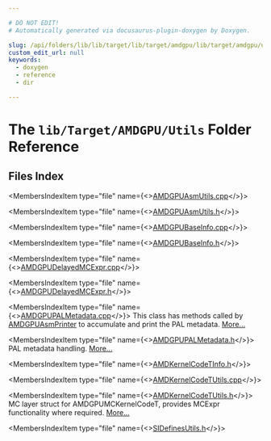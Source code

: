 ```yaml
---

# DO NOT EDIT!
# Automatically generated via docusaurus-plugin-doxygen by Doxygen.

slug: /api/folders/lib/lib/target/lib/target/amdgpu/lib/target/amdgpu/utils
custom_edit_url: null
keywords:
  - doxygen
  - reference
  - dir

---
```





# The `lib/Target/AMDGPU/Utils` Folder Reference

<DoxygenPage pluginConfig={pluginConfig}>



## Files Index

<MembersIndex>

<MembersIndexItem
  type="file"
  name={<><a href="/docs/api/files/lib/lib/target/lib/target/amdgpu/lib/target/amdgpu/utils/amdgpuasmutils-cpp">AMDGPUAsmUtils.cpp</a></>}>
</MembersIndexItem>

<MembersIndexItem
  type="file"
  name={<><a href="/docs/api/files/lib/lib/target/lib/target/amdgpu/lib/target/amdgpu/utils/amdgpuasmutils-h">AMDGPUAsmUtils.h</a></>}>
</MembersIndexItem>

<MembersIndexItem
  type="file"
  name={<><a href="/docs/api/files/lib/lib/target/lib/target/amdgpu/lib/target/amdgpu/utils/amdgpubaseinfo-cpp">AMDGPUBaseInfo.cpp</a></>}>
</MembersIndexItem>

<MembersIndexItem
  type="file"
  name={<><a href="/docs/api/files/lib/lib/target/lib/target/amdgpu/lib/target/amdgpu/utils/amdgpubaseinfo-h">AMDGPUBaseInfo.h</a></>}>
</MembersIndexItem>

<MembersIndexItem
  type="file"
  name={<><a href="/docs/api/files/lib/lib/target/lib/target/amdgpu/lib/target/amdgpu/utils/amdgpudelayedmcexpr-cpp">AMDGPUDelayedMCExpr.cpp</a></>}>
</MembersIndexItem>

<MembersIndexItem
  type="file"
  name={<><a href="/docs/api/files/lib/lib/target/lib/target/amdgpu/lib/target/amdgpu/utils/amdgpudelayedmcexpr-h">AMDGPUDelayedMCExpr.h</a></>}>
</MembersIndexItem>

<MembersIndexItem
  type="file"
  name={<><a href="/docs/api/files/lib/lib/target/lib/target/amdgpu/lib/target/amdgpu/utils/amdgpupalmetadata-cpp">AMDGPUPALMetadata.cpp</a></>}>
This class has methods called by <a href="/docs/api/classes/llvm/amdgpuasmprinter">AMDGPUAsmPrinter</a> to accumulate and print the PAL metadata. <a href="/docs/api/files/lib/lib/target/lib/target/amdgpu/lib/target/amdgpu/utils/amdgpupalmetadata-cpp/#details">More...</a>
</MembersIndexItem>

<MembersIndexItem
  type="file"
  name={<><a href="/docs/api/files/lib/lib/target/lib/target/amdgpu/lib/target/amdgpu/utils/amdgpupalmetadata-h">AMDGPUPALMetadata.h</a></>}>
PAL metadata handling. <a href="/docs/api/files/lib/lib/target/lib/target/amdgpu/lib/target/amdgpu/utils/amdgpupalmetadata-h/#details">More...</a>
</MembersIndexItem>

<MembersIndexItem
  type="file"
  name={<><a href="/docs/api/files/lib/lib/target/lib/target/amdgpu/lib/target/amdgpu/utils/amdkernelcodetinfo-h">AMDKernelCodeTInfo.h</a></>}>
</MembersIndexItem>

<MembersIndexItem
  type="file"
  name={<><a href="/docs/api/files/lib/lib/target/lib/target/amdgpu/lib/target/amdgpu/utils/amdkernelcodetutils-cpp">AMDKernelCodeTUtils.cpp</a></>}>
</MembersIndexItem>

<MembersIndexItem
  type="file"
  name={<><a href="/docs/api/files/lib/lib/target/lib/target/amdgpu/lib/target/amdgpu/utils/amdkernelcodetutils-h">AMDKernelCodeTUtils.h</a></>}>
MC layer struct for AMDGPUMCKernelCodeT, provides MCExpr functionality where required. <a href="/docs/api/files/lib/lib/target/lib/target/amdgpu/lib/target/amdgpu/utils/amdkernelcodetutils-h/#details">More...</a>
</MembersIndexItem>

<MembersIndexItem
  type="file"
  name={<><a href="/docs/api/files/lib/lib/target/lib/target/amdgpu/lib/target/amdgpu/utils/sidefinesutils-h">SIDefinesUtils.h</a></>}>
</MembersIndexItem>

</MembersIndex>


</DoxygenPage>
